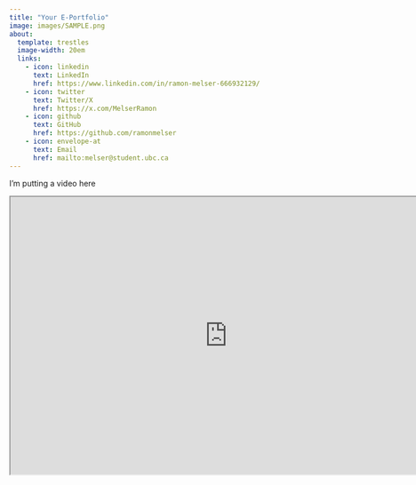 ```yaml
---
title: "Your E-Portfolio"
image: images/SAMPLE.png
about:
  template: trestles
  image-width: 20em
  links: 
    - icon: linkedin
      text: LinkedIn
      href: https://www.linkedin.com/in/ramon-melser-666932129/
    - icon: twitter
      text: Twitter/X
      href: https://x.com/MelserRamon
    - icon: github
      text: GitHub
      href: https://github.com/ramonmelser
    - icon: envelope-at
      text: Email
      href: mailto:melser@student.ubc.ca
---
```


I'm putting a video here

<iframe width="780" height="500" src="https://www.youtube.com/embed/ktmIr887zKc" title="Webpage example">

</iframe>

